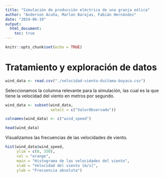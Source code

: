 ```yaml
---
title: "Simulación de producción eléctrica de una granja eólica"
author: "Anderson Acuña, Marlon Barajas, Fabián Hernández"
date: "2024-06-19"
output: 
  html_document: 
    toc: true
---
```


```r
knitr::opts_chunk$set(echo = TRUE)
```

# Tratamiento y exploración de datos

```r
wind_data <- read.csv("./velocidad-viento-duitama-boyaca.csv")
```

Seleccionamos la columna relevante para la simulación, las cual es la que tiene 
la velocidad del viento en metros por segundo.
```r
wind_data <- subset(wind_data,
                    select = c("ValorObservado"))

colnames(wind_data) <- c("wind_speed")

head(wind_data)
```

Visualizamos las frecuencias de las velocidades de viento.
```r
hist(wind_data$wind_speed,
     ylim = c(0, 350),
     col = "orange",
     main = "Histograma de las velocidades del viento",
     xlab = "Velocidad del viento [m/s]",
     ylab = "Frecuencia absoluta")
```

